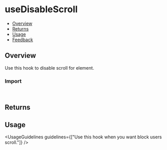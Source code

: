 
<Meta of={UseDisableScrollStories} />

# useDisableScroll

- [Overview](#overview)
- [Returns](#returns)
- [Usage](#usage)
- [Feedback](#feedback)

## Overview

Use this hook to disable scroll for element.

<Canvas of={UseDisableScrollStories.Overview} />

### Import

```js
import { useDisableScroll } from "@vibe/core/hooks";
```

## Returns

<FunctionArguments>
  <FunctionArgument name="disableScroll" type="function" description="Call this function to disable scroll." />
  <FunctionArgument name="enableScroll" type="function" description="Call this function to enable scroll." />
</FunctionArguments>

## Usage

<UsageGuidelines guidelines={["Use this hook when you want block users scroll."]} />
